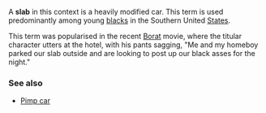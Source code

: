 {{sources}}
A '''slab''' in this context is a heavily modified car.  This term is used predominantly among young [[blacks]] in the Southern United [[States]].  

This term was popularised in the recent [[Borat]] movie, where the titular character utters at the hotel, with his pants sagging, "Me and my homeboy parked our slab outside and are looking to post up our black asses for the night."

===See also===
*[[Pimp car]]